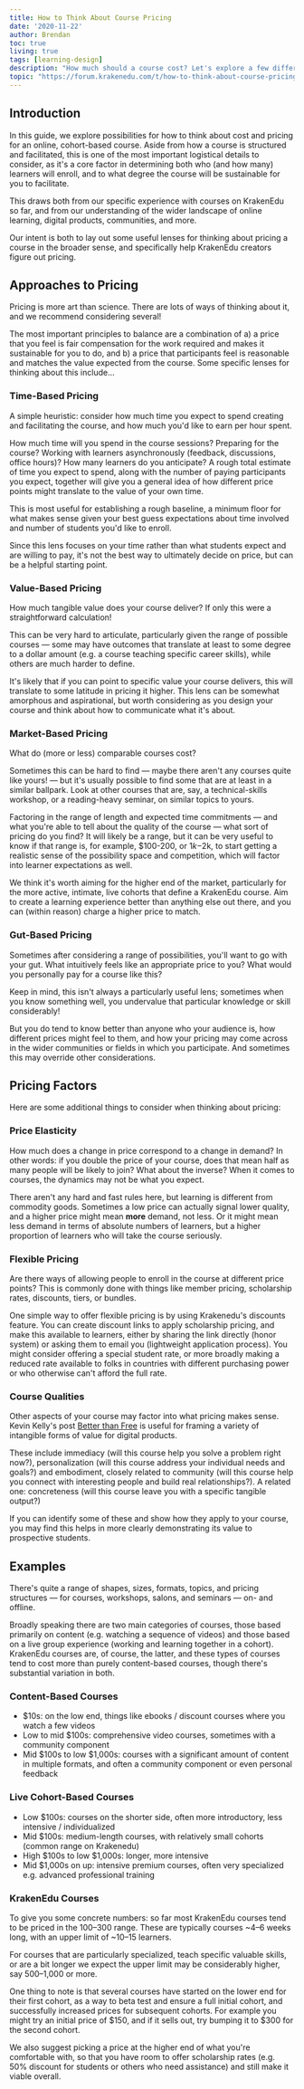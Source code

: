 ```yaml
---
title: How to Think About Course Pricing
date: '2020-11-22'
author: Brendan
toc: true
living: true
tags: [learning-design]
description: "How much should a course cost? Let's explore a few different lenses and factors to consider."
topic: "https://forum.krakenedu.com/t/how-to-think-about-course-pricing/1232"
---
```



## Introduction

In this guide, we explore possibilities for how to think about cost and pricing for an online, cohort-based course. Aside from how a course is structured and facilitated, this is one of the most important logistical details to consider, as it's a core factor in determining both who (and how many) learners will enroll, and to what degree the course will be sustainable for you to facilitate.

This draws both from our specific experience with courses on KrakenEdu so far, and from our understanding of the wider landscape of online learning, digital products, communities, and more.

Our intent is both to lay out some useful lenses for thinking about pricing a course in the broader sense, and specifically help KrakenEdu creators figure out pricing.

## Approaches to Pricing

Pricing is more art than science. There are lots of ways of thinking about it, and we recommend considering several!

The most important principles to balance are a combination of a) a price that you feel is fair compensation for the work required and makes it sustainable for you to do, and b) a price that participants feel is reasonable and matches the value expected from the course. Some specific lenses for thinking about this include…

### Time-Based Pricing

A simple heuristic: consider how much time you expect to spend creating and facilitating the course, and how much you'd like to earn per hour spent.

How much time will you spend in the course sessions? Preparing for the course? Working with learners asynchronously (feedback, discussions, office hours)? How many learners do you anticipate? A rough total estimate of time you expect to spend, along with the number of paying participants you expect, together will give you a general idea of how different price points might translate to the value of your own time.

This is most useful for establishing a rough baseline, a minimum floor for what makes sense given your best guess expectations about time involved and number of students you'd like to enroll.

Since this lens focuses on your time rather than what students expect and are willing to pay, it's not the best way to ultimately decide on price, but can be a helpful starting point.

### Value-Based Pricing

How much tangible value does your course deliver? If only this were a straightforward calculation!

This can be very hard to articulate, particularly given the range of possible courses — some may have outcomes that translate at least to some degree to a dollar amount (e.g. a course teaching specific career skills), while others are much harder to define.

It's likely that if you can point to specific value your course delivers, this will translate to some latitude in pricing it higher. This lens can be somewhat amorphous and aspirational, but worth considering as you design your course and think about how to communicate what it's about.

### Market-Based Pricing

What do (more or less) comparable courses cost?

Sometimes this can be hard to find — maybe there aren't any courses quite like yours! — but it's usually possible to find some that are at least in a similar ballpark. Look at other courses that are, say, a technical-skills workshop, or a reading-heavy seminar, on similar topics to yours. 

Factoring in the range of length and expected time commitments — and what you're able to tell about the quality of the course — what sort of pricing do you find? It will likely be a range, but it can be very useful to know if that range is, for example, $100-200, or $1k-$2k, to start getting a realistic sense of the possibility space and competition, which will factor into learner expectations as well.

We think it's worth aiming for the higher end of the market, particularly for the more active, intimate, live cohorts that define a KrakenEdu course. Aim to create a learning experience better than anything else out there, and you can (within reason) charge a higher price to match.

### Gut-Based Pricing

Sometimes after considering a range of possibilities, you'll want to go with your gut. What intuitively feels like an appropriate price to you? What would you personally pay for a course like this?

Keep in mind, this isn't always a particularly useful lens; sometimes when you know something well, you undervalue that particular knowledge or skill considerably!

But you do tend to know better than anyone who your audience is, how different prices might feel to them, and how your pricing may come across in the wider communities or fields in which you participate. And sometimes this may override other considerations.

## Pricing Factors

Here are some additional things to consider when thinking about pricing:

### Price Elasticity

How much does a change in price correspond to a change in demand? In other words: if you double the price of your course, does that mean half as many people will be likely to join? What about the inverse? When it comes to courses, the dynamics may not be what you expect.

There aren't any hard and fast rules here, but learning is different from commodity goods. Sometimes a low price can actually signal lower quality, and a higher price might mean __more__ demand, not less. Or it might mean less demand in terms of absolute numbers of learners, but a higher proportion of learners who will take the course seriously.

### Flexible Pricing

Are there ways of allowing people to enroll in the course at different price points? This is commonly done with things like member pricing, scholarship rates, discounts, tiers, or bundles.

One simple way to offer flexible pricing is by using Krakenedu's discounts feature. You can create discount links to apply scholarship pricing, and make this available to learners, either by sharing the link directly (honor system) or asking them to email you (lightweight application process).
You might consider offering a special student rate, or more broadly making a reduced rate available to folks in countries with different purchasing power or who otherwise can't afford the full rate.

### Course Qualities

Other aspects of your course may factor into what pricing makes sense. Kevin Kelly's post [Better than Free](https://kk.org/thetechnium/better-than-fre/) is useful for framing a variety of intangible forms of value for digital products. 

These include immediacy (will this course help you solve a problem right now?), personalization (will this course address your individual needs and goals?) and embodiment, closely related to community (will this course help you connect with interesting people and build real relationships?). A related one: concreteness (will this course leave you with a specific tangible output?)

If you can identify some of these and show how they apply to your course, you may find this helps in more clearly demonstrating its value to prospective students.

## Examples

There's quite a range of shapes, sizes, formats, topics, and pricing structures — for courses, workshops, salons, and seminars — on- and offline.

Broadly speaking there are two main categories of courses, those based primarily on content (e.g. watching a sequence of videos) and those based on a live group experience (working and learning together in a cohort). KrakenEdu courses are, of course, the latter, and these types of courses tend to cost more than purely content-based courses, though there's substantial variation in both.

### Content-Based Courses

- $10s: on the low end, things like ebooks / discount courses where you watch a few videos
- Low to mid $100s: comprehensive video courses, sometimes with a community component
- Mid $100s to low $1,000s: courses with a significant amount of content in multiple formats, and often a community component or even personal feedback

### Live Cohort-Based Courses

- Low $100s: courses on the shorter side, often more introductory, less intensive / individualized
- Mid $100s: medium-length courses, with relatively small cohorts (common range on Krakenedu)
- High $100s to low $1,000s: longer, more intensive
- Mid $1,000s on up: intensive premium courses, often very specialized e.g. advanced professional training

### KrakenEdu Courses

To give you some concrete numbers: so far most KrakenEdu courses tend to be priced in the $100–$300 range. These are typically courses ~4–6 weeks long, with an upper limit of ~10–15 learners.

For courses that are particularly specialized, teach specific valuable skills, or are a bit longer we expect the upper limit may be considerably higher, say $500–$1,000 or more.

One thing to note is that several courses have started on the lower end for their first cohort, as a way to beta test and ensure a full initial cohort, and successfully increased prices for subsequent cohorts. For example you might try an initial price of $150, and if it sells out, try bumping it to $300 for the second cohort.

We also suggest picking a price at the higher end of what you're comfortable with, so that you have room to offer scholarship rates (e.g. 50% discount for students or others who need assistance) and still make it viable overall.